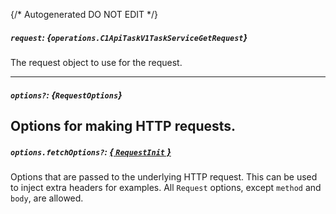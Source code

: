 {/* Autogenerated DO NOT EDIT  */}

##### `request`: *{`operations.C1ApiTaskV1TaskServiceGetRequest`}*
The request object to use for the request.

<Collapsible openLabel={Labels.showProperties} closeLabel={Labels.hideProperties}>
  <C1ApiTaskV1TaskServiceGetRequest />
</Collapsible>

---
##### `options?`: *{`RequestOptions`}*
Options for making HTTP requests.
---
##### `options.fetchOptions?`: [*{ `RequestInit` }*](https://developer.mozilla.org/en-US/docs/Web/API/Request/Request#options)
Options that are passed to the underlying HTTP request. This can be used to inject extra headers for examples. All `Request` options, except `method` and `body`, are allowed.

